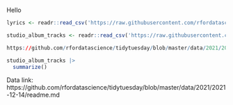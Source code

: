 Hello

```r
lyrics <- readr::read_csv('https://raw.githubusercontent.com/rfordatascience/tidytuesday/master/data/2021/2021-12-14/lyrics.csv')

studio_album_tracks <- readr::read_csv('https://raw.githubusercontent.com/rfordatascience/tidytuesday/master/data/2021/2021-12-14/studio_album_tracks.csv')

https://github.com/rfordatascience/tidytuesday/blob/master/data/2021/2021-12-14/readme.md 

```

```r
studio_album_tracks |> 
  summarize()
```

Data link:
https://github.com/rfordatascience/tidytuesday/blob/master/data/2021/2021-12-14/readme.md 
 

